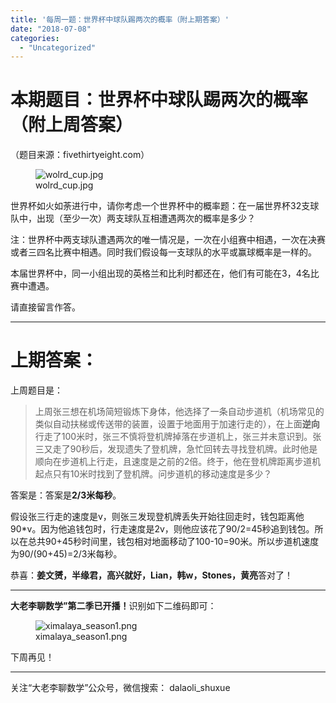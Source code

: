 ```yaml
---
title: '每周一题：世界杯中球队踢两次的概率（附上期答案）'
date: "2018-07-08"
categories:
  - "Uncategorized"
---
```


<h1>本期题目：世界杯中球队踢两次的概率（附上周答案）</h1>

（题目来源：fivethirtyeight.com）

![wolrd_cup.jpg](https://dalaoliblog.wordpress.com/wp-content/uploads/2018/07/wolrd_cup.jpg)

世界杯如火如荼进行中，请你考虑一个世界杯中的概率题：在一届世界杯32支球队中，出现（至少一次）两支球队互相遭遇两次的概率是多少？

注：世界杯中两支球队遭遇两次的唯一情况是，一次在小组赛中相遇，一次在决赛或者三四名比赛中相遇。同时我们假设每一支球队的水平或赢球概率是一样的。

本届世界杯中，同一小组出现的英格兰和比利时都还在，他们有可能在3，4名比赛中遭遇。

请直接留言作答。

<hr />

<h1>上期答案：</h1>

上周题目是：

<blockquote>上周张三想在机场简短锻炼下身体，他选择了一条自动步道机（机场常见的类似自动扶梯或传送带的装置，设置于地面用于加速行走的），在上面**逆向**行走了100米时，张三不慎将登机牌掉落在步道机上，张三并未意识到。张三又走了90秒后，发现遗失了登机牌，急忙回转去寻找登机牌。此时他是顺向在步道机上行走，且速度是之前的2倍。终于，他在登机牌距离步道机起点只有10米时找到了登机牌。问步道机的移动速度是多少？</blockquote>

答案是：答案是**2/3米每秒**。

假设张三行走的速度是v，则张三发现登机牌丢失开始往回走时，钱包距离他90*v。因为他追钱包时，行走速度是2v，则他应该花了90/2=45秒追到钱包。所以在总共90+45秒时间里，钱包相对地面移动了100-10=90米。所以步道机速度为90/(90+45)=2/3米每秒。

恭喜：**姜文赟，半缘君，高兴就好，Lian，韩w，Stones，黄亮**答对了！

<hr />

**大老李聊数学”第二季已开播！**识别如下二维码即可：

![ximalaya_season1.png](https://dalaoliblog.wordpress.com/wp-content/uploads/2018/05/ximalaya_season1.png)

下周再见！

<hr />

关注“大老李聊数学”公众号，微信搜索： dalaoli_shuxue